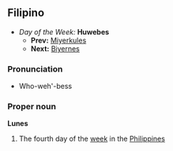 ==Filipino==
*''Day of the Week:'' '''Huwebes'''
**'''Prev:''' [[Miyerkules]]
**'''Next:''' [[Biyernes]]

===Pronunciation===
*Who-weh'-bess

===Proper noun===
'''Lunes'''
#The fourth day of the [[week]] in the [[Philippines]]